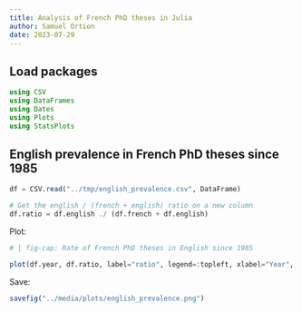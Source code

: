 ```yaml
---
title: Analysis of French PhD theses in Julia
author: Samuel Ortion
date: 2023-07-29
---
```


## Load packages

```julia
using CSV
using DataFrames
using Dates
using Plots
using StatsPlots
```



## English prevalence in French PhD theses since 1985

```julia
df = CSV.read("../tmp/english_prevalence.csv", DataFrame)
```

```julia
# Get the english / (french + english) ratio on a new column
df.ratio = df.english ./ (df.french + df.english)
```

Plot:
```julia
# | fig-cap: Rate of French PhD theses in English since 1985

plot(df.year, df.ratio, label="ratio", legend=:topleft, xlabel="Year", ylabel="English", title="English in French PhD theses since 1985", ylim=(0, 1))
```

Save:
```julia
savefig("../media/plots/english_prevalence.png")
```